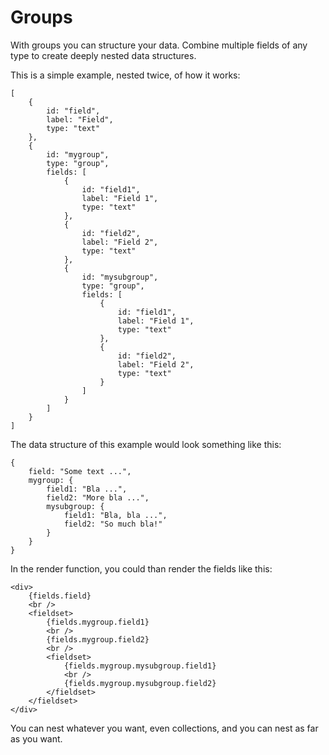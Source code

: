 # Groups

With groups you can structure your data. Combine multiple fields of any type 
to create deeply nested data structures.

This is a simple example, nested twice, of how it works:

```
[   
    {
        id: "field",
        label: "Field",
        type: "text"
    },
    {
        id: "mygroup",
        type: "group",
        fields: [
            {
                id: "field1",
                label: "Field 1",
                type: "text"
            },
            {
                id: "field2",
                label: "Field 2",
                type: "text"
            },
            {
                id: "mysubgroup",
                type: "group",
                fields: [
                    {
                        id: "field1",
                        label: "Field 1",
                        type: "text"
                    },
                    {
                        id: "field2",
                        label: "Field 2",
                        type: "text"
                    }
                ]
            }
        ]
    }
]
```

The data structure of this example would look something like this:

```
{
    field: "Some text ...",
    mygroup: {
        field1: "Bla ...",
        field2: "More bla ...",
        mysubgroup: {
            field1: "Bla, bla ...",
            field2: "So much bla!"
        }
    }
}
```

In the render function, you could than render the fields like this:

```
<div>
    {fields.field}
    <br />
    <fieldset>
        {fields.mygroup.field1}
        <br />
        {fields.mygroup.field2}
        <br />
        <fieldset>
            {fields.mygroup.mysubgroup.field1}
            <br />
            {fields.mygroup.mysubgroup.field2}
        </fieldset>
    </fieldset>
</div>
```

You can nest whatever you want, even collections, and you can nest as far as you want.